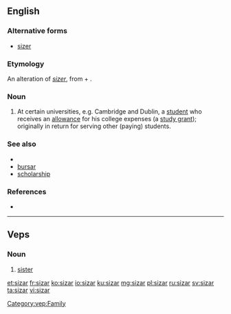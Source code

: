 ==English==

===Alternative forms===
* [[sizer]]

===Etymology===
An alteration of ''[[sizer]]'', from {{m|en|size||fixed portion}} + {{m|en|-er}}.

===Noun===
{{en-noun}}

# {{context|British|lang=en}} At certain universities, e.g. Cambridge and Dublin, a [[student]] who receives an [[allowance]] for his college expenses (a [[study grant]]); originally in return for serving other (paying) students.

===See also===
* {{pedia}}
* [[bursar]]
* [[scholarship]]

===References===
* {{R:Websters}}

----

==Veps==

===Noun===
{{head|vep|noun}}

# [[sister]]

[[Category:vep:Family]]

[[et:sizar]]
[[fr:sizar]]
[[ko:sizar]]
[[io:sizar]]
[[ku:sizar]]
[[mg:sizar]]
[[pl:sizar]]
[[ru:sizar]]
[[sv:sizar]]
[[ta:sizar]]
[[vi:sizar]]